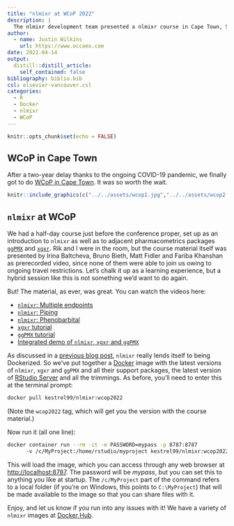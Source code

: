 ```yaml
---
title: "nlmixr at WCoP 2022"
description: |
  The nlmixr development team presented a nlmixr course in Cape Town, South Africa, for WCoP 2022. Here's how to get nlmixr up and running with the course materials.
author:
  - name: Justin Wilkins
    url: https://www.occams.com
date: 2022-04-14
output:
  distill::distill_article:
    self_contained: false
bibliography: biblio.bib
csl: elsevier-vancouver.csl
categories:
  - R
  - Docker
  - nlmixr
  - WCoP
---
```


```r
knitr::opts_chunk$set(echo = FALSE)
```

## WCoP in Cape Town

After a two-year delay thanks to the ongoing COVID-19 pandemic, we finally got to do [WCoP in Cape Town](https://www.wcop2022.org). It was so worth the wait.

```r
knitr::include_graphics(c("../../assets/wcop1.jpg","../../assets/wcop2.jpg","../../assets/wcop3.jpg","../../assets/wcop4.jpg"))
```

## `nlmixr` at WCoP

We had a half-day course just before the conference proper, set up as an introduction to `nlmixr` as well as to adjacent pharmacometrics packages [`ggPMX`](https://github.com/ggPMXdevelopment/ggPMX) and [`xgxr`](https://github.com/Novartis/xgxr). Rik and I were in the room, but the course material itself was presented by Irina Baltcheva, Bruno Bieth, Matt Fidler and Fariba Khanshan as prerecorded video, since none of them were able to join us owing to ongoing travel restrictions. Let's chalk it up as a learning experience, but a hybrid session like this is not something we'd want to do again.

But! The material, as ever, was great. You can watch the videos here:

-   [`nlmixr`: Multiple endpoints](https://www.youtube.com/watch?v=VqzVdV0NcR0)
-   [`nlmixr`: Piping](https://www.youtube.com/watch?v=SgIc6bkGQCY)
-   [`nlmixr`: Phenobarbital](https://www.youtube.com/watch?v=_hxdonlgps8)
-   [`xgxr` tutorial](https://www.youtube.com/watch?v=qJkF7RWRwLU)
-   [`ggPMX` tutorial](https://www.youtube.com/watch?v=bDS_iGc9VyQ)
-   [Integrated demo of `nlmixr`, `xgxr` and `ggPMX`](https://www.youtube.com/watch?v=phhsh8R_sYQ)

As discussed in a [previous blog post](../2021-11-14-nlmixr-docked-and-loaded/), `nlmixr` really lends itself to being Dockerized. So we've put together a [Docker](https://www.docker.com) image with the latest versions of `nlmixr`, `xgxr` and `ggPMX` and all their support packages, the latest version of [RStudio Server](https://www.rstudio.com/products/rstudio/#rstudio-server) and all the trimmings. As before, you'll need to enter this at the terminal prompt:

```bash
docker pull kestrel99/nlmixr:wcop2022

```

(Note the `wcop2022` tag, which will get you the version with the course material.)

Now run it (all one line):

```bash
docker container run --rm -it -e PASSWORD=mypass -p 8787:8787 
      -v /c/MyProject:/home/rstudio/myproject kestrel99/nlmixr:wcop2022
```

This will load the image, which you can access through any web browser at <http://localhost:8787>. The password will be *mypass*, but you can set this to anything you like at startup. The `/c/MyProject` part of the command refers to a local folder (if you're on Windows, this points to `C:\MyProject`) that will be made available to the image so that you can share files with it.

Enjoy, and let us know if you run into any issues with it! We have a variety of `nlmixr` images at [Docker Hub](https://hub.docker.com/repository/docker/kestrel99/nlmixr).


